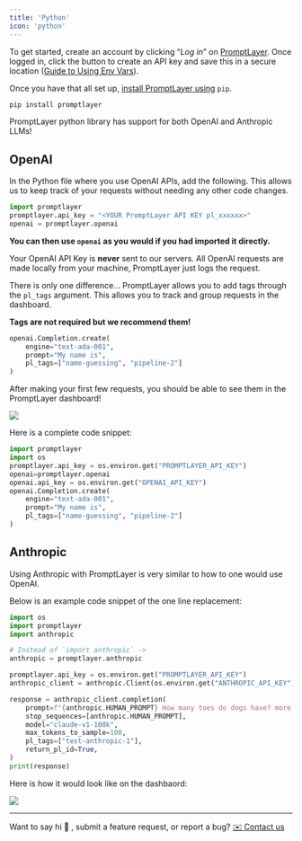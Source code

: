 ```yaml
---
title: 'Python'
icon: 'python'
---
```


To get started, create an account by clicking “*Log in*” on [PromptLayer](https://promptlayer.com/). Once logged in, click the button to create an API key and save this in a secure location ([Guide to Using Env Vars](https://towardsdatascience.com/the-quick-guide-to-using-environment-variables-in-python-d4ec9291619e)).

Once you have that all set up, [install PromptLayer using](https://pypi.org/project/promptlayer/) `pip`.

```bash
pip install promptlayer
```

PromptLayer python library has support for both OpenAI and Anthropic LLMs!

## OpenAI

In the Python file where you use OpenAI APIs, add the following. This allows us to keep track of your requests without needing any other code changes.

```python
import promptlayer
promptlayer.api_key = "<YOUR PromptLayer API KEY pl_xxxxxx>"
openai = promptlayer.openai
```

**You can then use `openai` as you would if you had imported it directly.**

<Info>Your OpenAI API Key is **never** sent to our servers. All OpenAI requests are made locally from your machine, PromptLayer just logs the request.</Info>

There is only one difference… PromptLayer allows you to add tags through the `pl_tags` argument. This allows you to track and group requests in the dashboard. 

************Tags are not required but we recommend them!************

```python
openai.Completion.create(
	engine="text-ada-001", 
	prompt="My name is", 
	pl_tags=["name-guessing", "pipeline-2"]
)
```

After making your first few requests, you should be able to see them in the PromptLayer dashboard!

<img src="/images/prompt-in-dashboard.png" />

Here is a complete code snippet:

```python
import promptlayer
import os
promptlayer.api_key = os.environ.get("PROMPTLAYER_API_KEY")
openai=promptlayer.openai
openai.api_key = os.environ.get("OPENAI_API_KEY")
openai.Completion.create(
	engine="text-ada-001", 
	prompt="My name is", 
	pl_tags=["name-guessing", "pipeline-2"]
)
```

## Anthropic

Using Anthropic with PromptLayer is very similar to how to one would use OpenAI. 

Below is an example code snippet of the one line replacement:

```python
import os
import promptlayer
import anthropic

# Instead of `import anthropic` ->
anthropic = promptlayer.anthropic

promptlayer.api_key = os.environ.get("PROMPTLAYER_API_KEY")
anthropic_client = anthropic.Client(os.environ.get("ANTHROPIC_API_KEY"))

response = anthropic_client.completion(
	prompt=f"{anthropic.HUMAN_PROMPT} How many toes do dogs have? more information more information more{anthropic.AI_PROMPT}",
	stop_sequences=[anthropic.HUMAN_PROMPT],
	model="claude-v1-100k",
	max_tokens_to_sample=100,
	pl_tags=["test-anthropic-1"],
	return_pl_id=True,
)
print(response)
```

Here is how it would look like on the dashbaord:

<img src="/images/anthropic-test.png" />

---

Want to say hi 👋 , submit a feature request, or report a bug? [✉️ Contact us](mailto:hello@promptlayer.com)